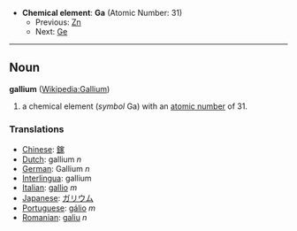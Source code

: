 *'''Chemical element''': '''Ga''' (Atomic Number: 31)
**Previous: [[Zinc|Zn]]
**Next: [[Germanium|Ge]]
----
== Noun ==
'''gallium''' ([[en:Gallium|Wikipedia:Gallium]])

# a chemical element (''symbol'' Ga) with an [[atomic number]] of 31.

===Translations===
*[[Chinese]]: [[鎵]]
*[[Dutch]]: gallium ''n''
*[[German]]: Gallium ''n''
*[[Interlingua]]: gallium
*[[Italian]]: [[gallio]] ''m''
*[[Japanese]]: [[ガリウム]]
*[[Portuguese]]: [[gálio]] ''m''
*[[Romanian]]: [[galiu]] ''n''